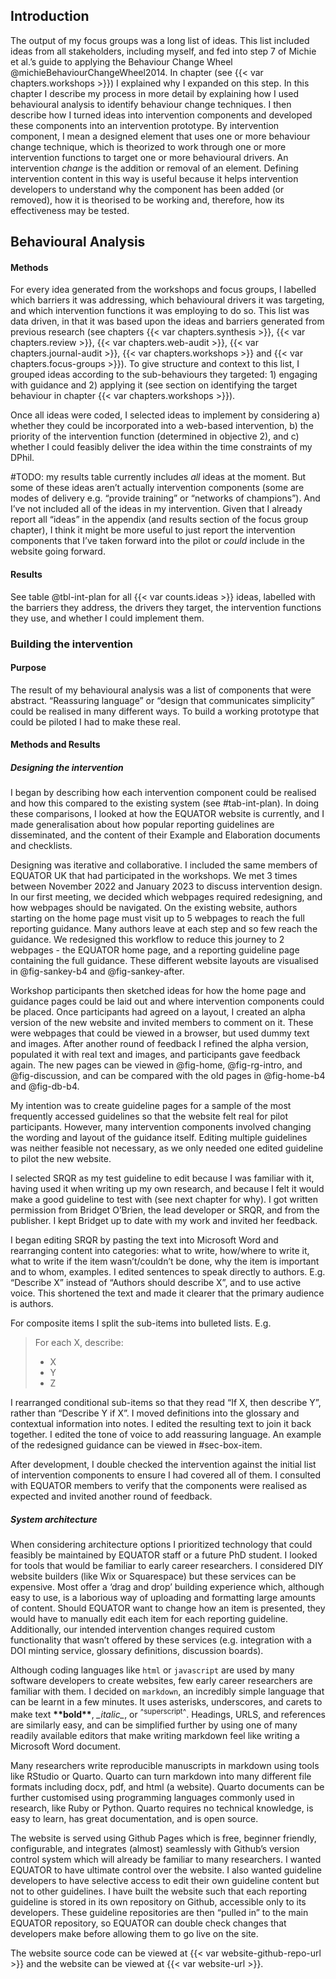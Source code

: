 ## Introduction

The output of my focus groups was a long list of ideas. This list included ideas from all stakeholders, including myself, and fed into step 7 of Michie et al.'s guide to applying the Behaviour Change Wheel @michieBehaviourChangeWheel2014. In chapter (see {{< var chapters.workshops >}}) I explained why I expanded on this step. In this chapter I describe my process in more detail by explaining how I used behavioural analysis to identify behaviour change techniques. I then describe how I turned ideas into intervention components and developed these components into an intervention prototype. By intervention component, I mean a designed element that uses one or more behaviour change technique, which is theorized to work through one or more intervention functions to target one or more behavioural drivers. An intervention _change_ is the addition or removal of an element. Defining intervention content in this way is useful because it helps intervention developers to understand why the component has been added (or removed), how it is theorised to be working and, therefore, how its effectiveness may be tested.

## Behavioural Analysis

#### Methods

For every idea generated from the workshops and focus groups, I labelled which barriers it was addressing, which behavioural drivers it was targeting, and which intervention functions it was employing to do so. This list was data driven, in that it was based upon the ideas and barriers generated from previous research (see chapters {{< var chapters.synthesis >}}, {{< var chapters.review >}}, {{< var chapters.web-audit >}}, {{< var chapters.journal-audit >}}, {{< var chapters.workshops >}} and {{< var chapters.focus-groups >}}). To give structure and context to this list, I grouped ideas according to the sub-behaviours they targeted: 1) engaging with guidance and 2) applying it (see section on identifying the target behaviour in chapter {{< var chapters.workshops >}}).

Once all ideas were coded, I selected ideas to implement by considering a) whether they could be incorporated into a web-based intervention, b) the priority of the intervention function (determined in objective 2), and c) whether I could feasibly deliver the idea within the time constraints of my DPhil.

#TODO: my results table currently includes _all_ ideas at the moment. But some of these ideas aren't actually intervention components (some are modes of delivery e.g. "provide training" or "networks of champions"). And I've not included all of the ideas in my intervention. Given that I already report all "ideas" in the appendix (and results section of the focus group chapter), I think it might be more useful to just report the intervention components that I've taken forward into the pilot or _could_ include in the website going forward.

#### Results

See table @tbl-int-plan for all {{< var counts.ideas >}} ideas, labelled with the barriers they address, the drivers they target, the intervention functions they use, and whether I could implement them.

### Building the intervention

#### Purpose

The result of my behavioural analysis was a list of components that were abstract. “Reassuring language” or “design that communicates simplicity” could be realised in many different ways. To build a working prototype that could be piloted I had to make these real.

#### Methods and Results

##### Designing the intervention

I began by describing how each intervention component could be realised and how this compared to the existing system (see #tab-int-plan). In doing these comparisons, I looked at how the EQUATOR website is currently, and I made generalisation about how popular reporting guidelines are disseminated, and the content of their Example and Elaboration documents and checklists.

Designing was iterative and collaborative. I included the same members of EQUATOR UK that had participated in the workshops. We met 3 times between November 2022 and January 2023 to discuss intervention design. In our first meeting, we decided which webpages required redesigning, and how webpages should be navigated. On the existing website, authors starting on the home page must visit up to 5 webpages to reach the full reporting guidance. Many authors leave at each step and so few reach the guidance. We redesigned this workflow to reduce this journey to 2 webpages - the EQUATOR home page, and a reporting guideline page containing the full guidance. These different website layouts are visualised in @fig-sankey-b4 and @fig-sankey-after.

Workshop participants then sketched ideas for how the home page and guidance pages could be laid out and where intervention components could be placed. Once participants had agreed on a layout, I created an alpha version of the new website and invited members to comment on it. These were webpages that could be viewed in a browser, but used dummy text and images. After another round of feedback I refined the alpha version, populated it with real text and images, and participants gave feedback again. The new pages can be viewed in @fig-home, @fig-rg-intro, and @fig-discussion, and can be compared with the old pages in @fig-home-b4 and @fig-db-b4.

My intention was to create guideline pages for a sample of the most frequently accessed guidelines so that the website felt real for pilot participants. However, many intervention components involved changing the wording and layout of the guidance itself. Editing multiple guidelines was neither feasible not necessary, as we only needed one edited guideline to pilot the new website.

I selected SRQR as my test guideline to edit because I was familiar with it, having used it when writing up my own research, and because I felt it would make a good guideline to test with (see next chapter for why). I got written permission from Bridget O'Brien, the lead developer or SRQR, and from the publisher. I kept Bridget up to date with my work and invited her feedback.

I began editing SRQR by pasting the text into Microsoft Word and rearranging content into categories: what to write, how/where to write it, what to write if the item wasn't/couldn't be done, why the item is important and to whom, examples. I edited sentences to speak directly to authors. E.g. "Describe X" instead of "Authors should describe X", and to use active voice. This shortened the text and made it clearer that the primary audience is authors.

For composite items I split the sub-items into bulleted lists. E.g.

> For each X, describe:
>
> * X
> * Y
> * Z
>

I rearranged conditional sub-items so that they read "If X, then describe Y", rather than "Describe Y if X". I moved definitions into the glossary and contextual information into notes. I edited the resulting text to join it back together. I edited the tone of voice to add reassuring language. An example of the redesigned guidance can be viewed in #sec-box-item.

After development, I double checked the intervention against the initial list of intervention components to ensure I had covered all of them. I consulted with EQUATOR members to verify that the components were realised as expected and invited another round of feedback.

##### System architecture

When considering architecture options I prioritized technology that could feasibly be maintained by EQUATOR staff or a future PhD student. I looked for tools that would be familiar to early career researchers. I considered DIY website builders (like Wix or Squarespace) but these services can be expensive. Most offer a 'drag and drop' building experience which, although easy to use, is a laborious way of uploading and formatting large amounts of content. Should EQUATOR want to change how an item is presented, they would have to manually edit each item for each reporting guideline. Additionally, our intended intervention changes required custom functionality that wasn't offered by these services (e.g. integration with a DOI minting service, glossary definitions, discussion boards).

Although coding languages like `html` or `javascript` are used by many software developers to create websites, few early career researchers are familiar with them. I decided on `markdown`, an incredibly simple language that can be learnt in a few minutes. It uses asterisks, underscores, and carets to make text **\*\*bold\*\***, _\_italic\__, or ^\^superscript\^^. Headings, URLS, and references are similarly easy, and can be simplified further by using one of many readily available editors that make writing markdown feel like writing a Microsoft Word document.

Many researchers write reproducible manuscripts in markdown using tools like RStudio or Quarto. Quarto can turn markdown into many different file formats including docx, pdf, and html (a website). Quarto documents can be further customised using programming languages commonly used in research, like Ruby or Python. Quarto requires no technical knowledge, is easy to learn, has great documentation, and is open source.

The website is served using Github Pages which is free, beginner friendly, configurable, and integrates (almost) seamlessly with Github's version control system which will already be familiar to many researchers. I wanted EQUATOR to have ultimate control over the website. I also wanted guideline developers to have selective access to edit their own guideline content but not to other guidelines. I have built the website such that each reporting guideline is stored in its own repository on Github, accessible only to its developers. These guideline repositories are then "pulled in" to the main EQUATOR repository, so EQUATOR can double check changes that developers make before allowing them to go live on the site.

The website source code can be viewed at {{< var website-github-repo-url >}} and the website can be viewed at {{< var website-url >}}.

